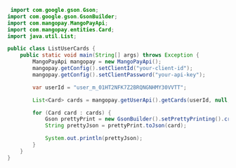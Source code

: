   
```java Java 
 import com.google.gson.Gson;
import com.google.gson.GsonBuilder;
import com.mangopay.MangoPayApi;
import com.mangopay.entities.Card;
import java.util.List;

public class ListUserCards {
    public static void main(String[] args) throws Exception {
        MangoPayApi mangopay = new MangoPayApi();
        mangopay.getConfig().setClientId("your-client-id");
        mangopay.getConfig().setClientPassword("your-api-key");

        var userId = "user_m_01HT2NFK7Z2BRQNGNHMY30VVTT";

        List<Card> cards = mangopay.getUserApi().getCards(userId, null, null);

        for (Card card : cards) {
            Gson prettyPrint = new GsonBuilder().setPrettyPrinting().create();
            String prettyJson = prettyPrint.toJson(card);

            System.out.println(prettyJson);
        }
    }
}
```